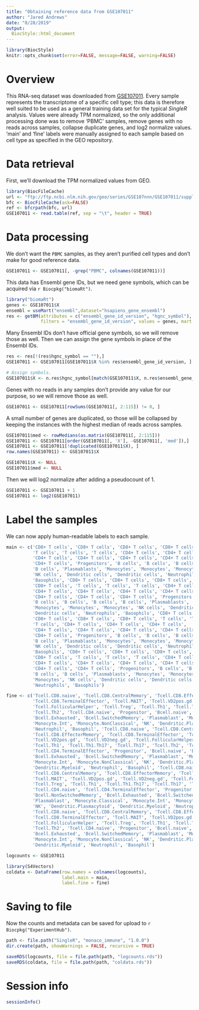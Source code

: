 ```yaml
---
title: "Obtaining reference data from GSE107011"
author: "Jared Andrews"
date: "8/28/2019"
output: 
  BiocStyle::html_document
---
```


```r
library(BiocStyle)
knitr::opts_chunk$set(error=FALSE, message=FALSE, warning=FALSE)
```

# Overview

This RNA-seq dataset was downloaded from [GSE107011](https://www.ncbi.nlm.nih.gov/geo/query/acc.cgi?acc=GSE107011).
Every sample represents the transcriptome of a specific cell type; this data is therefore well suited to be used as a general training data set for the typical _SingleR_ analysis.
Values were already TPM normalized, so the only additional processing done was to remove 'PBMC' samples, remove genes with no reads across samples, collapse duplicate genes, and log2 normalize values.
'main' and 'fine' labels were manually assigned to each sample based on cell type as specified in the GEO repository.

# Data retrieval

First, we'll download the TPM normalized values from GEO.

```r
library(BiocFileCache)
url <- "ftp://ftp.ncbi.nlm.nih.gov/geo/series/GSE107nnn/GSE107011/suppl/GSE107011_Processed_data_TPM.txt.gz"
bfc <- BiocFileCache(ask=FALSE)
ref <- bfcrpath(bfc, url)
GSE107011 <- read.table(ref, sep = "\t", header = TRUE)
```

# Data processing
We don't want the `PBMC` samples, as they aren't purified cell types and don't make for good reference data.

```r
GSE107011 <- GSE107011[, -grep("PBMC", colnames(GSE107011))]
```

This data has Ensembl gene IDs, but we need gene symbols, which can be acquired via `r Biocpkg("biomaRt")`.

```r
library("biomaRt")
genes <- GSE107011$X
ensembl = useMart("ensembl",dataset="hsapiens_gene_ensembl")
res <- getBM(attributes = c("ensembl_gene_id_version", "hgnc_symbol"), 
             filters = "ensembl_gene_id_version", values = genes, mart = ensembl)
```

Many Ensembl IDs don't have official gene symbols, so we will remove those as well. 
Then we can assign the gene symbols in place of the Ensembl IDs.

```r
res <- res[!(res$hgnc_symbol == ""),]
GSE107011 <- GSE107011[GSE107011$X %in% res$ensembl_gene_id_version, ]

# Assign symbols.
GSE107011$X <- n.res$hgnc_symbol[match(GSE107011$X, n.res$ensembl_gene_id_version)]
```

Genes with no reads in any samples don't provide any value for our purpose, so we will remove those as well.

```r
GSE107011 <- GSE107011[rowSums(GSE107011[, 2:115]) != 0, ]
```

A small number of genes are duplicated, so those will be collapsed by keeping the instances with the highest median of reads across samples.

```r
GSE107011$med <- rowMedians(as.matrix(GSE107011[, 2:115]))
GSE107011 <- GSE107011[order(GSE107011[, 'X'], -GSE107011[, 'med']),]
GSE107011 <- GSE107011[!duplicated(GSE107011$X), ]
row.names(GSE107011) <- GSE107011$X

GSE107011$X <- NULL
GSE107011$med <- NULL
```

Then we will log2 normalize after adding a pseudocount of 1.

```r
GSE107011 <- GSE107011 + 1
GSE107011 <- log2(GSE107011)
```

# Label the samples
We can now apply human-readable labels to each sample.

```r
main <- c('CD8+ T cells', 'CD8+ T cells', 'CD8+ T cells', 'CD8+ T cells', 
          'T cells', 'T cells', 'T cells', 'CD4+ T cells', 'CD4+ T cells', 
          'CD4+ T cells', 'CD4+ T cells', 'CD4+ T cells', 'CD4+ T cells', 
          'CD4+ T cells', 'Progenitors', 'B cells', 'B cells', 'B cells', 
          'B cells', 'Plasmablasts', 'Monocytes', 'Monocytes', 'Monocytes', 
          'NK cells', 'Dendritic cells', 'Dendritic cells', 'Neutrophils', 
          'Basophils', 'CD8+ T cells', 'CD8+ T cells', 'CD8+ T cells', 
          'CD8+ T cells', 'T cells', 'T cells', 'T cells', 'CD4+ T cells', 
          'CD4+ T cells', 'CD4+ T cells', 'CD4+ T cells', 'CD4+ T cells', 
          'CD4+ T cells', 'CD4+ T cells', 'CD4+ T cells', 'Progenitors', 
          'B cells', 'B cells', 'B cells', 'B cells', 'Plasmablasts', 
          'Monocytes', 'Monocytes', 'Monocytes', 'NK cells', 'Dendritic cells', 
          'Dendritic cells', 'Neutrophils', 'Basophils', 'CD8+ T cells', 
          'CD8+ T cells', 'CD8+ T cells', 'CD8+ T cells', 'T cells', 'T cells', 
          'T cells', 'CD4+ T cells', 'CD4+ T cells', 'CD4+ T cells', 
          'CD4+ T cells', 'CD4+ T cells', 'CD4+ T cells', 'CD4+ T cells', 
          'CD4+ T cells', 'Progenitors', 'B cells', 'B cells', 'B cells', 
          'B cells', 'Plasmablasts', 'Monocytes', 'Monocytes', 'Monocytes', 
          'NK cells', 'Dendritic cells', 'Dendritic cells', 'Neutrophils', 
          'Basophils', 'CD8+ T cells', 'CD8+ T cells', 'CD8+ T cells', 
          'CD8+ T cells', 'T cells', 'T cells', 'T cells', 'CD4+ T cells', 
          'CD4+ T cells', 'CD4+ T cells', 'CD4+ T cells', 'CD4+ T cells', 
          'CD4+ T cells', 'CD4+ T cells', 'Progenitors', 'B cells', 'B cells', 
          'B cells', 'B cells', 'Plasmablasts', 'Monocytes', 'Monocytes', 
          'Monocytes', 'NK cells', 'Dendritic cells', 'Dendritic cells', 
          'Neutrophils', 'Basophils')

fine <- c('Tcell.CD8.naive', 'Tcell.CD8.CentralMemory', 'Tcell.CD8.EffectorMemory', 
          'Tcell.CD8.TerminalEffector', 'Tcell.MAIT', 'Tcell.VD2pos.gd', 'Tcell.VD2neg.gd', 
          'Tcell.FollicularHelper', 'Tcell.Treg', 'Tcell.Th1', 'Tcell.Th1.Th17', 'Tcell.Th17', 
          'Tcell.Th2', 'Tcell.CD4.naive', 'Progenitor', 'Bcell.naive', 'Bcell.NonSwitchedMemory', 
          'Bcell.Exhausted', 'Bcell.SwitchedMemory', 'Plasmablast', 'Monocyte.Classical', 
          'Monocyte.Int', 'Monocyte.NonClassical', 'NK', 'Dendritic.Plasmacytoid', 'Dendritic.Myeloid', 
          'Neutrophil', 'Basophil', 'Tcell.CD8.naive', 'Tcell.CD8.CentralMemory', 
          'Tcell.CD8.EffectorMemory', 'Tcell.CD8.TerminalEffector', 'Tcell.MAIT', 
          'Tcell.VD2pos.gd', 'Tcell.VD2neg.gd', 'Tcell.FollicularHelper', 'Tcell.Treg', 
          'Tcell.Th1', 'Tcell.Th1.Th17', 'Tcell.Th17', 'Tcell.Th2', 'Tcell.CD4.naive', 
          'Tcell.CD4.TerminalEffector', 'Progenitor', 'Bcell.naive', 'Bcell.NonSwitchedMemory', 
          'Bcell.Exhausted', 'Bcell.SwitchedMemory', 'Plasmablast', 'Monocyte.Classical', 
          'Monocyte.Int', 'Monocyte.NonClassical', 'NK', 'Dendritic.Plasmacytoid', 
          'Dendritic.Myeloid', 'Neutrophil', 'Basophil', 'Tcell.CD8.naive', 
          'Tcell.CD8.CentralMemory', 'Tcell.CD8.EffectorMemory', 'Tcell.CD8.TerminalEffector', 
          'Tcell.MAIT', 'Tcell.VD2pos.gd', 'Tcell.VD2neg.gd', 'Tcell.FollicularHelper', 
          'Tcell.Treg', 'Tcell.Th1', 'Tcell.Th1.Th17', 'Tcell.Th17', 'Tcell.Th2', 
          'Tcell.CD4.naive', 'Tcell.CD4.TerminalEffector', 'Progenitor', 'Bcell.naive', 
          'Bcell.NonSwitchedMemory', 'Bcell.Exhausted', 'Bcell.SwitchedMemory', 
          'Plasmablast', 'Monocyte.Classical', 'Monocyte.Int', 'Monocyte.NonClassical', 
          'NK', 'Dendritic.Plasmacytoid', 'Dendritic.Myeloid', 'Neutrophil', 'Basophil', 
          'Tcell.CD8.naive', 'Tcell.CD8.CentralMemory', 'Tcell.CD8.EffectorMemory', 
          'Tcell.CD8.TerminalEffector', 'Tcell.MAIT', 'Tcell.VD2pos.gd', 'Tcell.VD2neg.gd', 
          'Tcell.FollicularHelper', 'Tcell.Treg', 'Tcell.Th1', 'Tcell.Th1.Th17', 'Tcell.Th17', 
          'Tcell.Th2', 'Tcell.CD4.naive', 'Progenitor', 'Bcell.naive', 'Bcell.NonSwitchedMemory', 
          'Bcell.Exhausted', 'Bcell.SwitchedMemory', 'Plasmablast', 'Monocyte.Classical', 
          'Monocyte.Int', 'Monocyte.NonClassical', 'NK', 'Dendritic.Plasmacytoid', 
          'Dendritic.Myeloid', 'Neutrophil', 'Basophil')

logcounts <- GSE107011

library(S4Vectors)
coldata <- DataFrame(row.names = colnames(logcounts),
                     label.main = main,
                     label.fine = fine)
```


# Saving to file

Now the counts and metadata can be saved for upload to `r Biocpkg("ExperimentHub")`.

```r
path <- file.path("SingleR", "monaco_immune", "1.0.0")
dir.create(path, showWarnings = FALSE, recursive = TRUE)

saveRDS(logcounts, file = file.path(path, "logcounts.rds"))
saveRDS(coldata, file = file.path(path, "coldata.rds"))
```

# Session info

```r
sessionInfo()
```
